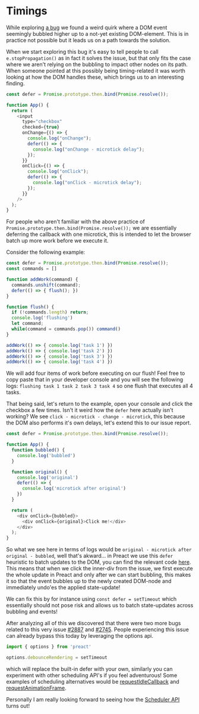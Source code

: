 

<CodeTheme />
<SEO
  title={documentProps.title}
  description={documentProps.description}
  keywords={documentProps.tags}
/>

# Timings

While exploring [a bug](https://github.com/preactjs/preact/issues/3596) we found a weird quirk where a DOM event seemingly
bubbled higher up to a not-yet existing DOM-element. This is in practice not possible but it leads us on a path towards
the solution.

When we start exploring this bug it's easy to tell people to call `e.stopPropagation()` as in fact it solves the issue,
but that only fits the case where we aren't relying on the bubbling to impact other nodes on its path. When someone pointed
at this possibly being timing-related it was worth looking at how the DOM handles these, which brings us to an interesting finding.

```js
const defer = Promise.prototype.then.bind(Promise.resolve());

function App() {
  return (
    <input
      type="checkbox"
      checked={true}
      onChange={() => {
        console.log("onChange");
        defer(() => {
          console.log("onChange - microtick delay");
        });
      }}
      onClick={() => {
        console.log("onClick");
        defer(() => {
          console.log("onClick - microtick delay");
        });
      }}
    />
  );
}
```
<Example />

For people who aren't familiar with the above practice of `Promise.prototype.then.bind(Promise.resolve());` we are essentially
deferring the callback with one microtick, this is intended to let the browser batch up more work before we execute it.

Consider the following example:

```js
const defer = Promise.prototype.then.bind(Promise.resolve());
const commands = []

function addWork(command) {
  commands.unshift(command);
  defer(() => { flush(); })
}

function flush() {
  if (!commands.length) return;
  console.log('flushing')
  let command;
  while(command = commands.pop()) command()
}

addWork(() => { console.log('task 1') })
addWork(() => { console.log('task 2') })
addWork(() => { console.log('task 3') })
addWork(() => { console.log('task 4') })
```

We will add four items of work before executing on our flush! Feel free to copy paste that in your developer console and you
will see the following logs: `flushing task 1 task 2 task 3 task 4` so one flush that executes all 4 tasks.

That being said, let's return to the example, open your console and click the checkbox a few times.
Isn't it weird how the `defer` here actually isn't working? We see `click - microtick - change - microtick`, this because the DOM
also performs it's own delays, let's extend this to our issue report.

```js
const defer = Promise.prototype.then.bind(Promise.resolve());

function App() {
  function bubbled() {
    console.log('bubbled')
  }

  function original() {
    console.log('original')
    defer(() => {
      console.log('microtick after original')
    })
  }

  return (
    <div onClick={bubbled}>
      <div onClick={original}>Click me!</div>
    </div>
  );
}
```
<Issue />

So what we see here in terms of logs would be `original - microtick after original - bubbled`, well that's akward... in
Preact we use this `defer` heuristic to batch updates to the DOM, you can find the relevant code [here](https://github.com/preactjs/preact/blob/10.9.0/src/component.js#L181).
This means that when we click the inner-div from the issue, we first execute the whole update in Preact and only after we can start bubbling,
this makes it so that the event bubbles up to the newly created DOM-node and immediately undo'es the applied state-update!

We can fix this by for instance using `const defer = setTimeout` which essentially should not pose risk and allows us to batch state-updates
across bubbling and events!

After analyzing all of this we discovered that there were two more bugs related to this very issue [#2887](https://github.com/preactjs/preact/issues/2887)
and [#2745](https://github.com/preactjs/preact/issues/2745). People experiencing this issue can already bypass this today by leveraging the options api.

```js
import { options } from 'preact'

options.debounceRendering = setTimeout
```

which will replace the built-in defer with your own, similarly you can experiment with other scheduling API's if you feel adventurous!
Some examples of scheduling alternatives would be [requestIdleCallback](https://developer.mozilla.org/en-US/docs/Web/API/Window/requestIdleCallback)
and [requestAnimationFrame](https://developer.mozilla.org/en-US/docs/Web/API/Window/requestAnimationFrame).

Personally I am really looking forward to seeing how the [Scheduler API](https://www.w3.org/TR/task-scheduler/) turns out!
